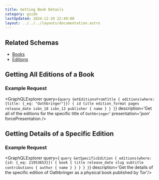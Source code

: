```yaml
---
title: Getting Book Details
category: guide
lastUpdated: 2024-12-29 22:49:00
layout: ../../../layouts/documentation.astro
---
```



## Related Schemas
- [Books](/api/graphql/schemas/books)
- [Editions](/api/graphql/schemas/editions)

## Getting All Editions of a Book
### Example Request
<GraphQLExplorer query={`
query GetEditionsFromTitle {
    editions(where: {title: {_eq: "Oathbringer"}}) {
        id
        title
        edition_format
        pages
        release_date
        isbn_10
        isbn_13
        publisher {
            name
        }
    }
}
`} description='Get all of the editions for the specific title of `Oathbringer`' presentation='json' forcePresentation />

## Getting Details of a Specific Edition
### Example Request
<GraphQLExplorer query={
`query GetSpecificEdition {
    editions(where: {id: {_eq: 21953653}}) {
        book {
            title
            release_date
            slug
            subtitle
            contributions {
                author {
                    name
                }
            }
        }
    }
}`} description='Get the details of the specific edition of Oathbringer as a physical book published by Tor'/>
